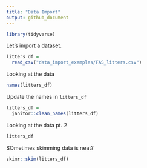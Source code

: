 ```yaml
---
title: "Data Import"
output: github_document
---
```


```r
library(tidyverse)
```

Let's import a dataset.

```r
litters_df =
  read_csv("data_import_examples/FAS_litters.csv")
```

Looking at the data
```r
names(litters_df)
```

Update the names in `litters_df`
```r
litters_df =
  janitor::clean_names(litters_df)
```

Looking at the data pt. 2
```r
litters_df
```

SOmetimes skimming data is neat?
```r
skimr::skim(litters_df)
```




